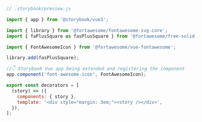 ```js
// .storybook/preview.js

import { app } from '@storybook/vue3';

import { library } from '@fortawesome/fontawesome-svg-core';
import { faPlusSquare as fasPlusSquare } from '@fortawesome/free-solid-svg-icons';

import { FontAwesomeIcon } from '@fortawesome/vue-fontawesome';

library.add(fasPlusSquare);

//👇 Storybook Vue app being extended and registering the component
app.component('font-awesome-icon', FontAwesomeIcon);

export const decorators = [
  (story) => ({
    components: { story },
    template: '<div style="margin: 3em;"><story /></div>',
  }),
];
```